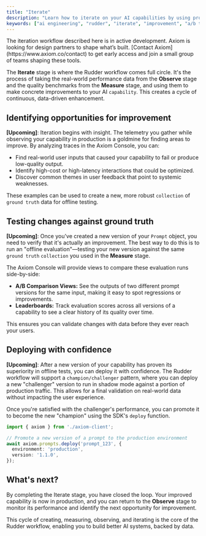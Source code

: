 ```yaml
---
title: "Iterate"
description: "Learn how to iterate on your AI capabilities by using production data and evaluation scores to drive improvements."
keywords: ["ai engineering", "rudder", "iterate", "improvement", "a/b testing", "champion challenger"]
---
```


<Warning>
The iteration workflow described here is in active development. Axiom is looking for design partners to shape what’s built. [Contact Axiom](https://www.axiom.co/contact) to get early access and join a small group of teams shaping these tools.
</Warning>

The **Iterate** stage is where the Rudder workflow comes full circle. It's the process of taking the real-world performance data from the **Observe** stage and the quality benchmarks from the **Measure** stage, and using them to make concrete improvements to your AI `capability`. This creates a cycle of continuous, data-driven enhancement.

## Identifying opportunities for improvement

**[Upcoming]**: Iteration begins with insight. The telemetry you gather while observing your capability in production is a goldmine for finding areas to improve. By analyzing traces in the Axiom Console, you can:

* Find real-world user inputs that caused your capability to fail or produce low-quality output.
* Identify high-cost or high-latency interactions that could be optimized.
* Discover common themes in user feedback that point to systemic weaknesses.

These examples can be used to create a new, more robust `collection` of `ground truth` data for offline testing.

## Testing changes against ground truth

**[Upcoming]**: Once you've created a new version of your `Prompt` object, you need to verify that it's actually an improvement. The best way to do this is to run an "offline evaluation"—testing your new version against the same `ground truth` `collection` you used in the **Measure** stage.

The Axiom Console will provide views to compare these evaluation runs side-by-side:

* **A/B Comparison Views:** See the outputs of two different prompt versions for the same input, making it easy to spot regressions or improvements.
* **Leaderboards:** Track evaluation scores across all versions of a capability to see a clear history of its quality over time.

This ensures you can validate changes with data before they ever reach your users.

## Deploying with confidence

**[Upcoming]**: After a new version of your capability has proven its superiority in offline tests, you can deploy it with confidence. The Rudder workflow will support a `champion/challenger` pattern, where you can deploy a new "challenger" version to run in shadow mode against a portion of production traffic. This allows for a final validation on real-world data without impacting the user experience.

Once you're satisfied with the challenger's performance, you can promote it to become the new "champion" using the SDK's `deploy` function.

```typescript
import { axiom } from './axiom-client';

// Promote a new version of a prompt to the production environment
await axiom.prompts.deploy('prompt_123', {
  environment: 'production',
  version: '1.1.0',
});
```

## What's next?

By completing the Iterate stage, you have closed the loop. Your improved capability is now in production, and you can return to the **Observe** stage to monitor its performance and identify the next opportunity for improvement.

This cycle of creating, measuring, observing, and iterating is the core of the Rudder workflow, enabling you to build better AI systems, backed by data.